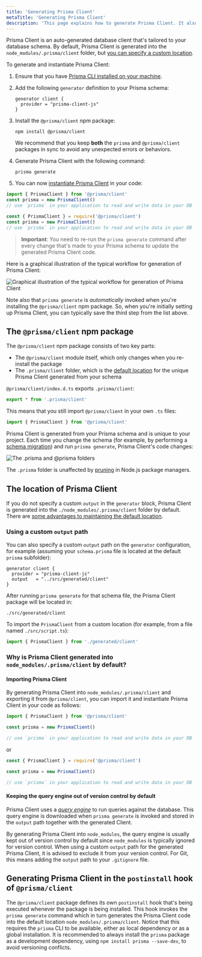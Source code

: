 ```yaml
---
title: 'Generating Prisma Client'
metaTitle: 'Generating Prisma Client'
description: 'This page explains how to generate Prisma Client. It also provides additional context on the generated client, typical workflows and Node.js configuration.'
---
```


<TopBlock>

Prisma Client is an auto-generated database client that's tailored to your database schema. By default, Prisma Client is generated into the `node_modules/.prisma/client` folder, but [you can specify a custom location](#using-a-custom-output-path).

To generate and instantiate Prisma Client:

1. Ensure that you have [Prisma CLI installed on your machine](/orm/tools/prisma-cli#installation).

1. Add the following `generator` definition to your Prisma schema:

   ```prisma
   generator client {
     provider = "prisma-client-js"
   }
   ```

1. Install the `@prisma/client` npm package:

   ```terminal
   npm install @prisma/client
   ```

   <Admonition type="warning">

   We recommend that you keep **both** the `prisma` and `@prisma/client` packages in sync to avoid any unexpected errors or behaviors.

   </Admonition>

1. Generate Prisma Client with the following command:

   ```terminal
   prisma generate
   ```

1. You can now [instantiate Prisma Client](/orm/prisma-client/setup-and-configuration/instantiate-prisma-client) in your code:

  <TabbedContent code>

  <TabItem value="TypeScript">

  ```ts
  import { PrismaClient } from '@prisma/client'
  const prisma = new PrismaClient()
  // use `prisma` in your application to read and write data in your DB
  ```

  </TabItem>

  <TabItem value="JavaScript">

  ```js
  const { PrismaClient } = require('@prisma/client')
  const prisma = new PrismaClient()
  // use `prisma` in your application to read and write data in your DB
  ```

  </TabItem>

  </TabbedContent>

> **Important**: You need to re-run the `prisma generate` command after every change that's made to your Prisma schema to update the generated Prisma Client code.

Here is a graphical illustration of the typical workflow for generation of Prisma Client:

![Graphical illustration of the typical workflow for generation of Prisma Client](./prisma-client-generation-workflow.png)

Note also that `prisma generate` is _automatically_ invoked when you're installing the `@prisma/client` npm package. So, when you're initially setting up Prisma Client, you can typically save the third step from the list above.

</TopBlock>

## The `@prisma/client` npm package

The `@prisma/client` npm package consists of two key parts:

- The `@prisma/client` module itself, which only changes when you re-install the package
- The `.prisma/client` folder, which is the [default location](#using-a-custom-output-path) for the unique Prisma Client generated from your schema

`@prisma/client/index.d.ts` exports `.prisma/client`:

```ts
export * from '.prisma/client'
```

This means that you still import `@prisma/client` in your own `.ts` files:

```ts
import { PrismaClient } from '@prisma/client'
```

Prisma Client is generated from your Prisma schema and is unique to your project. Each time you change the schema (for example, by performing a [schema migration](/orm/prisma-migrate)) and run `prisma generate`, Prisma Client's code changes:

![The .prisma and @prisma folders](./prisma-client-node-module.png)

The `.prisma` folder is unaffected by [pruning](https://docs.npmjs.com/cli/prune.html) in Node.js package managers.

## The location of Prisma Client

If you do not specify a custom `output` in the `generator` block, Prisma Client is generated into the `./node_modules/.prisma/client` folder by default. There are [some advantages to maintaining the default location](#why-is-prisma-client-generated-into-node_modulesprismaclient-by-default).

### Using a custom `output` path

You can also specify a custom `output` path on the `generator` configuration, for example (assuming your `schema.prisma` file is located at the default `prisma` subfolder):

```prisma
generator client {
  provider = "prisma-client-js"
  output   = "../src/generated/client"
}
```

After running `prisma generate` for that schema file, the Prisma Client package will be located in:

```
./src/generated/client
```

To import the `PrismaClient` from a custom location (for example, from a file named `./src/script.ts`):

```ts
import { PrismaClient } from './generated/client'
```

### Why is Prisma Client generated into `node_modules/.prisma/client` by default?

#### Importing Prisma Client

By generating Prisma Client into `node_modules/.prisma/client` and exporting it from `@prisma/client`, you can import it and instantiate Prisma Client in your code as follows:

```js
import { PrismaClient } from '@prisma/client'

const prisma = new PrismaClient()

// use `prisma` in your application to read and write data in your DB
```

or

```js
const { PrismaClient } = require('@prisma/client')

const prisma = new PrismaClient()

// use `prisma` in your application to read and write data in your DB
```

#### Keeping the query engine out of version control by default

Prisma Client uses a [_query engine_](/orm/more/under-the-hood/engines) to run queries against the database. This query engine is downloaded when `prisma generate` is invoked and stored in the `output` path together with the generated Client.

By generating Prisma Client into `node_modules`, the query engine is usually kept out of version control by default since `node_modules` is typically ignored for version control.
When using a custom `output` path for the generated Prisma Client, it is advised to exclude it from your version control. For Git, this means adding the `output` path to your `.gitignore` file.

## Generating Prisma Client in the `postinstall` hook of `@prisma/client`

The `@prisma/client` package defines its own `postinstall` hook that's being executed whenever the package is being installed. This hook invokes the `prisma generate` command which in turn generates the Prisma Client code into the default location `node_modules/.prisma/client`. Notice that this requires the `prisma` CLI to be available, either as local dependency or as a global installation. It is recommended to always install the `prisma` package as a development dependency, using `npm install prisma --save-dev`, to avoid versioning conflicts.

